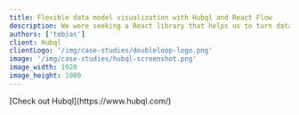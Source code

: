 ```yaml
---
title: Flexible data model visualization with Hubql and React Flow
description: We were seeking a React library that helps us to turn data models into visualization without spending too much time building abstractions and interactive elements. To save time in development we opted for a stable, mature and feature-rich library that we can extend with custom rendering options.
authors: ['tobias']
client: Hubql
clientLogo: '/img/case-studies/doubleloop-logo.png'
image: '/img/case-studies/hubql-screenshot.png'
image_width: 1920
image_height: 1080
---
```



<CaseStudyLayout>

<QandA
  className="mt-16"
  question="Can you briefly describe Hubql?"
  answer="Hubql is a collaboration platform for building and visualizing data schemas together."
/>

<QandA
  question="Why did you decide to use React Flow?"
  answer="We were seeking a React library that helps us to turn data models into visualization without spending too much time building abstractions and interactive elements. To save time in development we opted for a stable, mature and feature-rich library that we can extend with custom rendering options."
/>

<QandA
  question="How are you currently using the library?"
  answer="We use React Flow to transform data models such as in JSON or Prisma into visualization as diagrams or graphs. Data model AST is passed to React Flow to generate nodes and edges based on data relationships which are rendered with custom nodes in table-like UI for easier understanding."
/>

<QandA
  question="What's something in React Flow that has been particularly useful?"
  answer="Mainly the events to control drag, click behaviours of nodes are very useful to extend functionality as well as the rendering of custom nodes gives very high flexibility in the user interface for rich user experience and branding."
/>

<QandA
  question="Have you had any issues along the way?"
  answer="We have actually not faced any issues other than performance problems from our side that could be solved by optimizing our React code. React Flow itself is very stable and gives great performance out of the box."
/>

<QandA
  question="How have the features of your React Flow subscription helped you so far?"
  answer="It enabled us to quickly add more file support for our product giving the ability to pass a standardized structure of nodes and edges with flexible rendering. As a result we can add additional file types to visualize in just about a day thanks to the abstraction available to render any data structure."
/>

<div className="text-lg text-pink-600">
  [Check out Hubql](https://www.hubql.com/)
</div>

</CaseStudyLayout>
